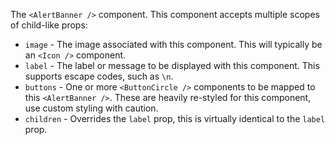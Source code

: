 The `<AlertBanner />` component. This component accepts multiple scopes of child-like props:

* `image` - The image associated with this component. This will typically be an `<Icon />` component.
* `label` - The label or message to be displayed with this component. This supports escape codes, such as `\n`.
* `buttons` - One or more `<ButtonCircle />` components to be mapped to this `<AlertBanner />`. These are heavily re-styled for this component, use custom styling with caution.
* `children` - Overrides the `label` prop, this is virtually identical to the `label` prop.
